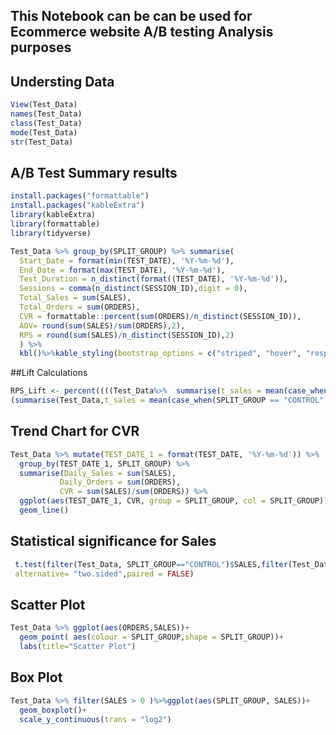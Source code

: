 ## This Notebook can be can be used for Ecommerce website A/B testing Analysis purposes

## Understing Data
```r
View(Test_Data)
names(Test_Data)
class(Test_Data)
mode(Test_Data)
str(Test_Data)
```

## A/B Test Summary results 
```r

install.packages("formattable")
install.packages("kableExtra")
library(kableExtra)
library(formattable)
library(tidyverse)

Test_Data %>% group_by(SPLIT_GROUP) %>% summarise(
  Start_Date = format(min(TEST_DATE), '%Y-%m-%d'), 
  End_Date = format(max(TEST_DATE), '%Y-%m-%d'),
  Test_Duration = n_distinct(format((TEST_DATE), '%Y-%m-%d')),
  Sessions = comma(n_distinct(SESSION_ID),digit = 0), 
  Total_Sales = sum(SALES),
  Total_Orders = sum(ORDERS),
  CVR = formattable::percent(sum(ORDERS)/n_distinct(SESSION_ID)), 
  AOV= round(sum(SALES)/sum(ORDERS),2),
  RPS = round(sum(SALES)/n_distinct(SESSION_ID),2)
  ) %>% 
  kbl()%>%kable_styling(bootstrap_options = c("striped", "hover", "responsive"))
```

##Lift Calculations
```r
RPS_Lift <- percent((((Test_Data%>%  summarise(t_sales = mean(case_when(SPLIT_GROUP == "TEST" ~ SALES), na.rm=TRUE)))/
(summarise(Test_Data,t_sales = mean(case_when(SPLIT_GROUP == "CONTROL" ~ SALES), na.rm=TRUE))))-1),2)

```


## Trend Chart for CVR 
```r
Test_Data %>% mutate(TEST_DATE_1 = format(TEST_DATE, '%Y-%m-%d')) %>% 
  group_by(TEST_DATE_1, SPLIT_GROUP) %>%
  summarise(Daily_Sales = sum(SALES),
           Daily_Orders = sum(ORDERS), 
           CVR = sum(SALES)/sum(ORDERS)) %>% 
  ggplot(aes(TEST_DATE_1, CVR, group = SPLIT_GROUP, col = SPLIT_GROUP))+
  geom_line()
```

## Statistical significance for Sales
```r
 t.test(filter(Test_Data, SPLIT_GROUP=="CONTROL")$SALES,filter(Test_Data, SPLIT_GROUP=="TEST")$SALES, 
 alternative= "two.sided",paired = FALSE)
```

## Scatter Plot 
```r
Test_Data %>% ggplot(aes(ORDERS,SALES))+
  geom_point( aes(colour = SPLIT_GROUP,shape = SPLIT_GROUP))+
  labs(title="Scatter Plot")
```

## Box Plot 
```r
Test_Data %>% filter(SALES > 0 )%>%ggplot(aes(SPLIT_GROUP, SALES))+
  geom_boxplot()+
  scale_y_continuous(trans = "log2")
```


